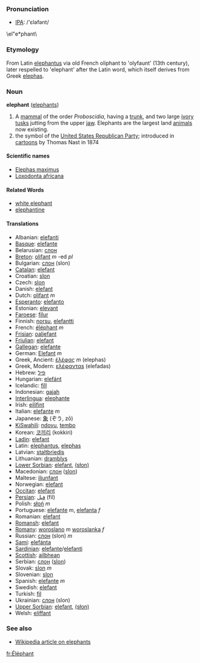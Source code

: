=== Pronunciation ===
*[[w:IPA|IPA]]: /'ɛləfənt/
\el&quot;e*phant\

===Etymology===
From Latin [[elephantus]] via old French oliphant to 'olyfaunt' (13th century), later respelled to 'elephant' after the Latin word, which itself derives from Greek [[elephas]].

=== Noun ===
'''elephant''' ([[elephants]])

#A [[mammal]] of the order ''Proboscidia'', having a [[trunk]], and two large [[ivory]] [[tusks]] jutting from the upper [[jaw]].  Elephants are the largest land [[animal]]s now existing.
# the symbol of the [[United States Republican Party]]; introduced in [[cartoon]]s by Thomas Nast in 1874

====Scientific names====
*[[Elephas maximus]]
*[[Loxodonta africana]]

====Related Words====
*[[white elephant]]
*[[elephantine]]

==== Translations ====
*Albanian: [[elefanti]]
*[[Basque]]: [[elefante]]
*Belarusian: [[слон]]
*[[Breton]]: [[olifant]] ''m'' -ed ''pl''
*Bulgarian: [[слон]] (slon)
*[[Catalan]]: [[elefant]]
*Croatian: [[slon]]
*Czech: [[slon]]
*Danish: [[elefant]]
*Dutch: [[olifant]] ''m''
*[[Esperanto]]: [[elefanto]]
*Estonian: [[elevant]]
*[[Faroese]]: [[fílur]]
*Finnish: [[norsu]], [[elefantti]]
*French: [[éléphant]] ''m''
*[[Frisian]]: [[oaljefant]]
*[[Friulian]]: [[elefant]]
*[[Gallegan]]: [[elefante]]
*German: [[Elefant]] ''m''
*Greek, Ancient: [[ἐλέφας]] ''m'' (elephas)
*Greek, Modern: [[ελέφανταs]] (elefadas)
*Hebrew: [[פיל]]
*Hungarian: [[elefánt]]
*Icelandic: [[fíll]]
*Indonesian: [[gajah]]
*[[Interlingua]]: [[elephante]]
*Irish: [[eilifint]]
*Italian: [[elefante]] ''m''
*Japanese: [[象]] (ぞう, zō)
*[[KiSwahili]]: [[ndovu]], [[tembo]]
*Korean: [[코끼리]] (kokkiri)
*[[Ladin]]: [[elefant]]
*Latin: [[elephantus]], [[elephas]]
*Latvian: [[staltbriedis]]
*Lithuanian: [[dramblys]]
*[[Lower Sorbian]]: [[elefant]], [[(słon)]]
*Macedonian: [[слон]] ([[slon]])
*Maltese: [[iljunfant]]
*Norwegian: [[elefant]]
*[[Occitan]]: [[elefant]]
*[[Persian]]: [[فيل]] (fil)
*Polish: [[słoń]] ''m''
*Portuguese: [[elefante]] ''m'', [[elefanta]] ''f''
*Romanian: [[elefant]]
*[[Romansh]]: [[elefant]]
*[[Romany]]: [[woroslano]] ''m'' [[woroslanka]] ''f''
*Russian: [[слон]] (slon) ''m''
*[[Sami]]: [[elefánta]]
*[[Sardinian]]: [[elefante]]/[[elefanti]]
*[[Scottish]]: [[ailbhean]]
*Serbian: [[слон]] ([[slon]])
*Slovak: [[slon#Slovak|slon]] ''m''
*Slovenian: [[slon]]
*Spanish: [[elefante]] ''m''
*Swedish: [[elefant]]
*Turkish: [[fil]]
*Ukrainian: [[слон]] (slon)
*[[Upper Sorbian]]: [[elefant]], [[(słon)]]
*Welsh: [[eliffant]]

===See also===
*[[w:elephant|Wikipedia article on elephants]]

[[fr:Éléphant]]